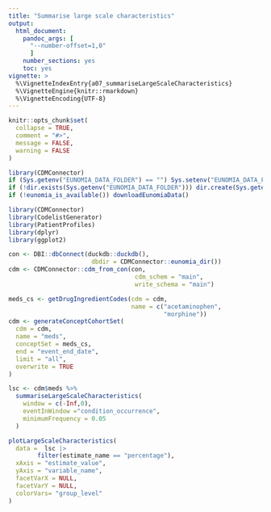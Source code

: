 ```yaml
---
title: "Summarise large scale characteristics"
output: 
  html_document:
    pandoc_args: [
      "--number-offset=1,0"
      ]
    number_sections: yes
    toc: yes
vignette: >
  %\VignetteIndexEntry{a07_summariseLargeScaleCharacteristics}
  %\VignetteEngine{knitr::rmarkdown}
  %\VignetteEncoding{UTF-8}
---
```


```r
knitr::opts_chunk$set(
  collapse = TRUE,
  comment = "#>", 
  message = FALSE, 
  warning = FALSE
)

library(CDMConnector)
if (Sys.getenv("EUNOMIA_DATA_FOLDER") == "") Sys.setenv("EUNOMIA_DATA_FOLDER" = tempdir())
if (!dir.exists(Sys.getenv("EUNOMIA_DATA_FOLDER"))) dir.create(Sys.getenv("EUNOMIA_DATA_FOLDER"))
if (!eunomia_is_available()) downloadEunomiaData()
```

```r
library(CDMConnector)
library(CodelistGenerator)
library(PatientProfiles)
library(dplyr)
library(ggplot2)

con <- DBI::dbConnect(duckdb::duckdb(),
                       dbdir = CDMConnector::eunomia_dir())
cdm <- CDMConnector::cdm_from_con(con,
                                   cdm_schem = "main",
                                   write_schema = "main")

meds_cs <- getDrugIngredientCodes(cdm = cdm, 
                                  name = c("acetaminophen",
                                           "morphine"))
cdm <- generateConceptCohortSet(
  cdm = cdm,
  name = "meds",
  conceptSet = meds_cs,
  end = "event_end_date",
  limit = "all",
  overwrite = TRUE
)
```


```r
lsc <- cdm$meds %>%
  summariseLargeScaleCharacteristics(
    window = c(-Inf,0),
    eventInWindow ="condition_occurrence",
    minimumFrequency = 0.05
  )

plotLargeScaleCharacteristics(
  data =  lsc |> 
        filter(estimate_name == "percentage"), 
  xAxis = "estimate_value",
  yAxis = "variable_name", 
  facetVarX = NULL, 
  facetVarY = NULL,
  colorVars= "group_level"
)

```




